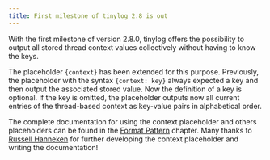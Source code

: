 ```yaml
---
title: First milestone of tinylog 2.8 is out
---
```


With the first milestone of version 2.8.0, tinylog offers the possibility to output all stored thread context values collectively without having to know the keys.

The placeholder `{context}` has been extended for this purpose.
Previously, the placeholder with the syntax `{context: key}` always expected a key and then output the associated stored value.
Now the definition of a key is optional.
If the key is omitted, the placeholder outputs now all current entries of the thread-based context as key-value pairs in alphabetical order.

The complete documentation for using the context placeholder and others placeholders can be found in the [Format Pattern](/configuration/#format-pattern) chapter.
Many thanks to [Russell Hanneken](https://github.com/rhanneken) for further developing the context placeholder and writing the documentation!
